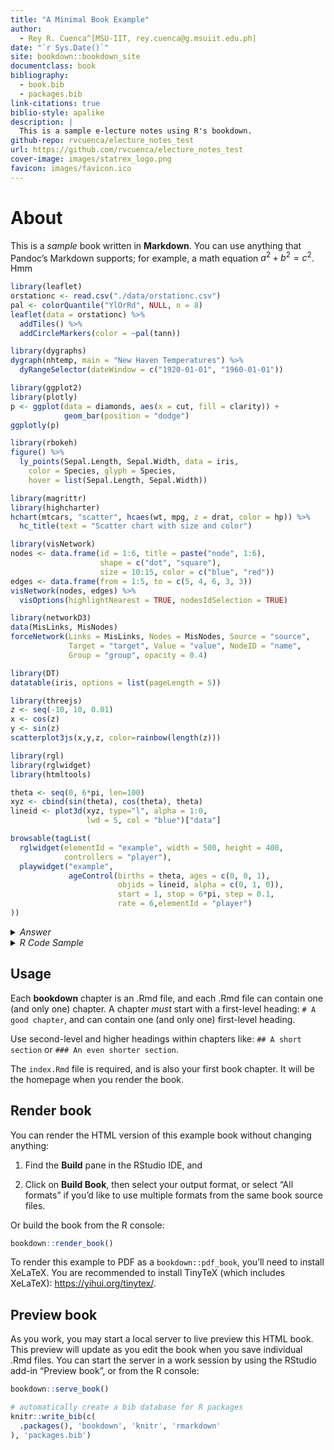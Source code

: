 ```yaml
--- 
title: "A Minimal Book Example"
author: 
  - Rey R. Cuenca^[MSU-IIT, rey.cuenca@g.msuiit.edu.ph]
date: "`r Sys.Date()`"
site: bookdown::bookdown_site
documentclass: book
bibliography: 
  - book.bib
  - packages.bib
link-citations: true
biblio-style: apalike
description: |
  This is a sample e-lecture notes using R's bookdown.
github-repo: rvcuenca/electure_notes_test
url: https://github.com/rvcuenca/electure_notes_test
cover-image: images/statrex_logo.png
favicon: images/favicon.ico
---
```


# About {-}

This is a _sample_ book written in **Markdown**. You can use anything that Pandoc's Markdown supports; for example, a math equation $a^2 + b^2 = c^2$. Hmm

```r
library(leaflet)
orstationc <- read.csv("./data/orstationc.csv")
pal <- colorQuantile("YlOrRd", NULL, n = 8)
leaflet(data = orstationc) %>% 
  addTiles() %>%
  addCircleMarkers(color = ~pal(tann))
```


```r
library(dygraphs)
dygraph(nhtemp, main = "New Haven Temperatures") %>% 
  dyRangeSelector(dateWindow = c("1920-01-01", "1960-01-01"))
```



```r
library(ggplot2)
library(plotly)
p <- ggplot(data = diamonds, aes(x = cut, fill = clarity)) +
            geom_bar(position = "dodge")
ggplotly(p)
```



```r
library(rbokeh)
figure() %>%
  ly_points(Sepal.Length, Sepal.Width, data = iris,
    color = Species, glyph = Species,
    hover = list(Sepal.Length, Sepal.Width))
```

```r
library(magrittr)
library(highcharter)
hchart(mtcars, "scatter", hcaes(wt, mpg, z = drat, color = hp)) %>%
  hc_title(text = "Scatter chart with size and color")
```

```r
library(visNetwork)
nodes <- data.frame(id = 1:6, title = paste("node", 1:6), 
                    shape = c("dot", "square"),
                    size = 10:15, color = c("blue", "red"))
edges <- data.frame(from = 1:5, to = c(5, 4, 6, 3, 3))
visNetwork(nodes, edges) %>%
  visOptions(highlightNearest = TRUE, nodesIdSelection = TRUE)
```



```r
library(networkD3)
data(MisLinks, MisNodes)
forceNetwork(Links = MisLinks, Nodes = MisNodes, Source = "source",
             Target = "target", Value = "value", NodeID = "name",
             Group = "group", opacity = 0.4)
```



```r
library(DT)
datatable(iris, options = list(pageLength = 5))
```


```r
library(threejs)
z <- seq(-10, 10, 0.01)
x <- cos(z)
y <- sin(z)
scatterplot3js(x,y,z, color=rainbow(length(z)))
```

```r
library(rgl)
library(rglwidget)
library(htmltools)

theta <- seq(0, 6*pi, len=100)
xyz <- cbind(sin(theta), cos(theta), theta)
lineid <- plot3d(xyz, type="l", alpha = 1:0, 
                 lwd = 5, col = "blue")["data"]

browsable(tagList(
  rglwidget(elementId = "example", width = 500, height = 400,
            controllers = "player"),
  playwidget("example", 
             ageControl(births = theta, ages = c(0, 0, 1),
                        objids = lineid, alpha = c(0, 1, 0)),
                        start = 1, stop = 6*pi, step = 0.1, 
                        rate = 6,elementId = "player")
))
```


\begin{equation}
  \chi^2
\end{equation}


<details>
 <summary><em>Answer</em></summary>

```tex
\begin{equation}
  \chi^2
\end{equation}
```
</details>


<details>
 <summary><em>R Code Sample</em></summary>

<p>
This is some code

```R
bookdown::serve_book()
myFun <- function() {
  x <- 1 + 1
  return(x)
}
```
and some mathematics

$$
  \int_{-\infty}^{\infty} 
    e^{-\frac{1}{2}z^2}\,\text{d}z
  =
  \sqrt{2\pi}
$$
</p>
</details>


## Usage {-}

Each **bookdown** chapter is an .Rmd file, and each .Rmd file can contain one (and only one) chapter. A chapter *must* start with a first-level heading: `# A good chapter`, and can contain one (and only one) first-level heading.

Use second-level and higher headings within chapters like: `## A short section` or `### An even shorter section`.

The `index.Rmd` file is required, and is also your first book chapter. It will be the homepage when you render the book.

## Render book {-}

You can render the HTML version of this example book without changing anything:

1. Find the **Build** pane in the RStudio IDE, and

1. Click on **Build Book**, then select your output format, or select "All formats" if you'd like to use multiple formats from the same book source files.

Or build the book from the R console:

```r
bookdown::render_book()
```

To render this example to PDF as a `bookdown::pdf_book`, you'll need to install XeLaTeX. You are recommended to install TinyTeX (which includes XeLaTeX): <https://yihui.org/tinytex/>.

## Preview book {-}

As you work, you may start a local server to live preview this HTML book. This preview will update as you edit the book when you save individual .Rmd files. You can start the server in a work session by using the RStudio add-in "Preview book", or from the R console:

```r
bookdown::serve_book()
```


```r
# automatically create a bib database for R packages
knitr::write_bib(c(
  .packages(), 'bookdown', 'knitr', 'rmarkdown'
), 'packages.bib')
```
